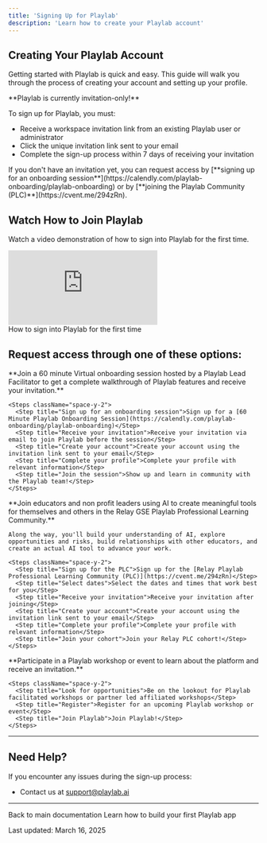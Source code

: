 ```yaml
---
title: 'Signing Up for Playlab'
description: 'Learn how to create your Playlab account'
---
```


## <Icon icon="user-plus" size="24" className="inline-block align-text-bottom" /> Creating Your Playlab Account

Getting started with Playlab is quick and easy. This guide will walk you through the process of creating your account and setting up your profile.

<Warning>
  **Playlab is currently invitation-only!**  
  
  To sign up for Playlab, you must:
  
  * Receive a workspace invitation link from an existing Playlab user or administrator
  * Click the unique invitation link sent to your email
  * Complete the sign-up process within 7 days of receiving your invitation
</Warning>

<Info>
  If you don't have an invitation yet, you can request access by [**signing up for an onboarding session**](https://calendly.com/playlab-onboarding/playlab-onboarding) or by [**joining the Playlab Community (PLC)**](https://cvent.me/294zRn).
</Info>

## <Icon icon="video" size="24" className="inline-block align-text-bottom" /> Watch How to Join Playlab

Watch a video demonstration of how to sign into Playlab for the first time.

<Frame>
  <iframe 
    src="https://www.loom.com/embed/8226c2a3c7a14ffcab8dbf34f970edf9?sid=d50d4851-68b7-486c-9832-40c866d6e3c6" 
    frameborder="0" 
    webkitallowfullscreen 
    mozallowfullscreen 
    allowfullscreen 
    style={{ width: "100%", height: "400px" }}
  ></iframe>
  <figcaption>How to sign into Playlab for the first time</figcaption>
</Frame>

## <Icon icon="arrow-decision" size="24" className="inline-block align-text-bottom" /> Request access through one of these options:

<Tabs>
  <Tab title="Playlab 60 Minute Virtual Onboarding">
    **Join a 60 minute Virtual onboarding session hosted by a Playlab Lead Facilitator to get a complete walkthrough of Playlab features and receive your invitation.**
    
    <Steps className="space-y-2">
      <Step title="Sign up for an onboarding session">Sign up for a [60 Minute Playlab Onboarding Session](https://calendly.com/playlab-onboarding/playlab-onboarding)</Step>
      <Step title="Receive your invitation">Receive your invitation via email to join Playlab before the session</Step>
      <Step title="Create your account">Create your account using the invitation link sent to your email</Step>
      <Step title="Complete your profile">Complete your profile with relevant information</Step>
      <Step title="Join the session">Show up and learn in community with the Playlab team!</Step>
    </Steps>
  </Tab>
  
  <Tab title="Join the Relay Playlab PLC">
    **Join educators and non profit leaders using AI to create meaningful tools for themselves and others in the Relay GSE Playlab Professional Learning Community.**
    
    Along the way, you'll build your understanding of AI, explore opportunities and risks, build relationships with other educators, and create an actual AI tool to advance your work.
    
    <Steps className="space-y-2">
      <Step title="Sign up for the PLC">Sign up for the [Relay Playlab Professional Learning Community (PLC)](https://cvent.me/294zRn)</Step>
      <Step title="Select dates">Select the dates and times that work best for you</Step>
      <Step title="Receive your invitation">Receive your invitation after joining</Step>
      <Step title="Create your account">Create your account using the invitation link sent to your email</Step>
      <Step title="Complete your profile">Complete your profile with relevant information</Step>
      <Step title="Join your cohort">Join your Relay PLC cohort!</Step>
    </Steps>
  </Tab>
  
  <Tab title="Attend a Workshop or Event">
    **Participate in a Playlab workshop or event to learn about the platform and receive an invitation.**
    
    <Steps className="space-y-2">
      <Step title="Look for opportunities">Be on the lookout for Playlab facilitated workshops or partner led affiliated workshops</Step>
      <Step title="Register">Register for an upcoming Playlab workshop or event</Step>
      <Step title="Join Playlab">Join Playlab!</Step>
    </Steps>
  </Tab>
</Tabs>

---

## <Icon icon="bullhorn" size="24" className="inline-block align-text-bottom" /> Need Help?

If you encounter any issues during the sign-up process:
* Contact us at [support@playlab.ai](mailto:support@playlab.ai)

---

<CardGroup>
  <Card title="Home" icon="house" href="/getstarted/Getting Started" iconType="duotone">
    Back to main documentation
  </Card>
    <Card title="Creating a Playlab App" icon="cube" href="/getstarted/Creating a Playlab app" iconType="duotone">
    Learn how to build your first Playlab app
  </Card>
</CardGroup>

Last updated: March 16, 2025